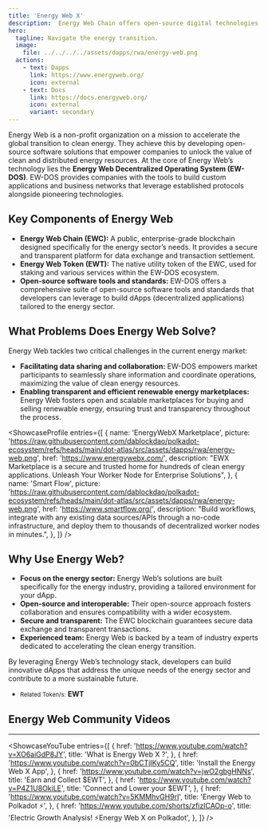 ```yaml
---
title: 'Energy Web X'
description:  Energy Web Chain offers open-source digital technologies that help companies navigate the energy transition.
hero:
  tagline: Navigate the energy transition.
  image: 
    file: ../../../../assets/dapps/rwa/energy-web.png
  actions:
    - text: Dapps
      link: https://www.energyweb.org/
      icon: external
    - text: Docs
      link: https://docs.energyweb.org/
      icon: external
      variant: secondary
---
```



Energy Web is a non-profit organization on a mission to accelerate the global transition to clean energy. They achieve this by developing open-source software solutions that empower companies to unlock the value of clean and distributed energy resources.
At the core of Energy Web’s technology lies the **Energy Web Decentralized Operating System (EW-DOS)**. EW-DOS provides companies with the tools to build custom applications and business networks that leverage established protocols alongside pioneering technologies.

## Key Components of Energy Web
- **Energy Web Chain (EWC):** A public, enterprise-grade blockchain designed specifically for the energy sector’s needs. It provides a secure and transparent platform for data exchange and transaction settlement.
- **Energy Web Token (EWT):** The native utility token of the EWC, used for staking and various services within the EW-DOS ecosystem.
- **Open-source software tools and standards:** EW-DOS offers a comprehensive suite of open-source software tools and standards that developers can leverage to build dApps (decentralized applications) tailored to the energy sector.

## What Problems Does Energy Web Solve?
Energy Web tackles two critical challenges in the current energy market:
- **Facilitating data sharing and collaboration:** EW-DOS empowers market participants to seamlessly share information and coordinate operations, maximizing the value of clean energy resources.
- **Enabling transparent and efficient renewable energy marketplaces:** Energy Web fosters open and scalable marketplaces for buying and selling renewable energy, ensuring trust and transparency throughout the process.


<ShowcaseProfile
  entries={[
            {
      name: 'EnergyWebX Marketplace',
      picture: 'https://raw.githubusercontent.com/dablockdao/polkadot-ecosystem/refs/heads/main/dot-atlas/src/assets/dapps/rwa/energy-web.png',
      href: 'https://www.energywebx.com/',
      description:
        "EWX Marketplace is a secure and trusted home for hundreds of clean energy applications. Unleash Your Worker Node for Enterprise Solutions",
    },
    {
      name: 'Smart Flow',
      picture: 'https://raw.githubusercontent.com/dablockdao/polkadot-ecosystem/refs/heads/main/dot-atlas/src/assets/dapps/rwa/energy-web.png',
      href: 'https://www.smartflow.org/',
      description:
        "Build workflows, integrate with any existing data sources/APIs through a no-code infrastructure, and deploy them to thousands of decentralized worker nodes in minutes.",
    },
  ]}
/>

## Why Use Energy Web?
- **Focus on the energy sector:** Energy Web’s solutions are built specifically for the energy industry, providing a tailored environment for your dApp.
- **Open-source and interoperable:** Their open-source approach fosters collaboration and ensures compatibility with a wider ecosystem.
- **Secure and transparent:** The EWC blockchain guarantees secure data exchange and transparent transactions.
- **Experienced team:** Energy Web is backed by a team of industry experts dedicated to accelerating the clean energy transition.

By leveraging Energy Web’s technology stack, developers can build innovative dApps that address the unique needs of the energy sector and contribute to a more sustainable future.

- <small>Related Token/s:</small> **EWT**

## Energy Web Community Videos
------------
<ShowcaseYouTube
  entries={[
        {
    href: 'https://www.youtube.com/watch?v=XO6aiGdP8JY',
      title: 'What is Energy Web X ?',
    },
        {
    href: 'https://www.youtube.com/watch?v=0bCTjIKy5CQ',
      title: 'Install the Energy Web X App',
    },
    {
    href: 'https://www.youtube.com/watch?v=jwO2gbgHNNs',
      title: 'Earn and Collect $EWT',
    },
        {
    href: 'https://www.youtube.com/watch?v=P4Z1U8OkiLE',
      title: 'Connect and Lower your $EWT',
    },
         {
    href: 'https://www.youtube.com/watch?v=5KMMhvGH9rI',
      title: 'Energy Web to Polkadot ⚡️',
    },
            {
    href: 'https://www.youtube.com/shorts/zfizICAOp-o',
      title: 'Electric Growth Analysis! ⚡️Energy Web X on Polkadot',
    },
  ]} />